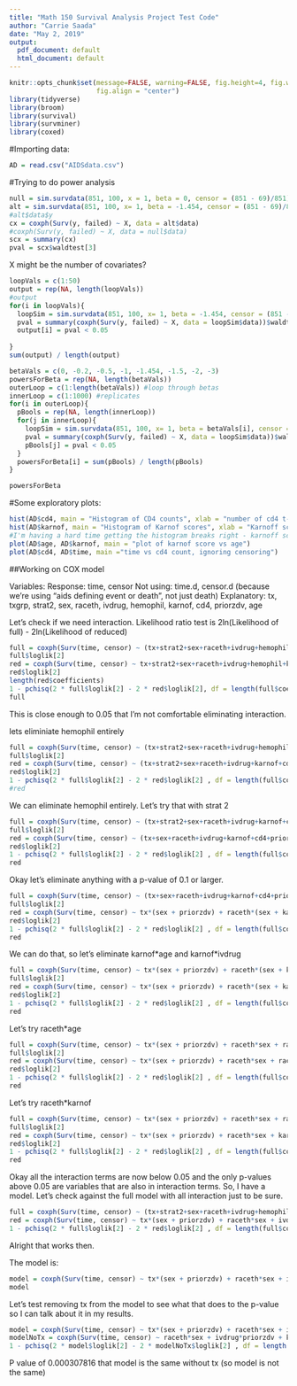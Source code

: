 ```yaml
---
title: "Math 150 Survival Analysis Project Test Code"
author: "Carrie Saada"
date: "May 2, 2019"
output:
  pdf_document: default
  html_document: default
---
```


```r
knitr::opts_chunk$set(message=FALSE, warning=FALSE, fig.height=4, fig.width=5, 
                      fig.align = "center")
library(tidyverse)
library(broom)
library(survival)
library(survminer)
library(coxed)
```

#Importing data:

```r
AD = read.csv("AIDSdata.csv")
```


#Trying to do power analysis
```r
null = sim.survdata(851, 100, x = 1, beta = 0, censor = (851 - 69)/851)
alt = sim.survdata(851, 100, x= 1, beta = -1.454, censor = (851 - 69)/851)
#alt$data$y
cx = coxph(Surv(y, failed) ~ X, data = alt$data)
#coxph(Surv(y, failed) ~ X, data = null$data)
scx = summary(cx)
pval = scx$waldtest[3]
```

X might be the number of covariates? 

```r
loopVals = c(1:50)
output = rep(NA, length(loopVals))
#output
for(i in loopVals){
  loopSim = sim.survdata(851, 100, x= 1, beta = -1.454, censor = (851 - 69)/851)
  pval = summary(coxph(Surv(y, failed) ~ X, data = loopSim$data))$waldtest[3]
  output[i] = pval < 0.05
  
}
sum(output) / length(output)
```

```r
betaVals = c(0, -0.2, -0.5, -1, -1.454, -1.5, -2, -3)
powersForBeta = rep(NA, length(betaVals))
outerLoop = c(1:length(betaVals)) #loop through betas
innerLoop = c(1:1000) #replicates
for(i in outerLoop){
  pBools = rep(NA, length(innerLoop))
  for(j in innerLoop){
    loopSim = sim.survdata(851, 100, x= 1, beta = betaVals[i], censor = (851 - 69)/851)
    pval = summary(coxph(Surv(y, failed) ~ X, data = loopSim$data))$waldtest[3]
    pBools[j] = pval < 0.05
  }
  powersForBeta[i] = sum(pBools) / length(pBools)
}

powersForBeta


```



#Some exploratory plots:

```r
hist(AD$cd4, main = "Histogram of CD4 counts", xlab = "number of cd4 t-cells")
hist(AD$karnof, main = "Histogram of Karnof scores", xlab = "Karnoff score", breaks = 5)
#I'm having a hard time getting the histogram breaks right - karnoff scores are multiples of 10 and it doesn't like that
plot(AD$age, AD$karnof, main = "plot of karnof score vs age")
plot(AD$cd4, AD$time, main ="time vs cd4 count, ignoring censoring")
```


##Working on COX model

Variables: 
Response: time, censor
Not using: time.d, censor.d (because we're using "aids defining event or death", not just death)
Explanatory: tx, txgrp, strat2, sex, raceth, ivdrug, hemophil, karnof, cd4, priorzdv, age


Let's check if we need interaction. Likelihood ratio test is 2ln(Likelihood of full) - 2ln(Likelihood of reduced)

```r
full = coxph(Surv(time, censor) ~ (tx+strat2+sex+raceth+ivdrug+hemophil+karnof+cd4+priorzdv+age)^2, data = AD) 
full$loglik[2]
red = coxph(Surv(time, censor) ~ tx+strat2+sex+raceth+ivdrug+hemophil+karnof+cd4+priorzdv+age, data = AD) 
red$loglik[2]
length(red$coefficients)
1 - pchisq(2 * full$loglik[2] - 2 * red$loglik[2], df = length(full$coefficients) - length(red$coefficients))
full
```

This is close enough to 0.05 that I'm not comfortable eliminating interaction.  

lets eliminiate hemophil entirely

```r
full = coxph(Surv(time, censor) ~ (tx+strat2+sex+raceth+ivdrug+hemophil+karnof+cd4+priorzdv+age)^2, data = AD) 
full$loglik[2]
red = coxph(Surv(time, censor) ~ (tx+strat2+sex+raceth+ivdrug+karnof+cd4+priorzdv+age)^2, data = AD) 
red$loglik[2]
1 - pchisq(2 * full$loglik[2] - 2 * red$loglik[2] , df = length(full$coefficients) - length(red$coefficients))
#red

```


We can eliminate hemophil entirely. Let's try that with strat 2

```r
full = coxph(Surv(time, censor) ~ (tx+strat2+sex+raceth+ivdrug+karnof+cd4+priorzdv+age)^2, data = AD) 
full$loglik[2]
red = coxph(Surv(time, censor) ~ (tx+sex+raceth+ivdrug+karnof+cd4+priorzdv+age)^2, data = AD) 
red$loglik[2]
1 - pchisq(2 * full$loglik[2] - 2 * red$loglik[2] , df = length(full$coefficients) - length(red$coefficients))
red

```

Okay let's eliminate anything with a p-value of 0.1 or larger. 

```r
full = coxph(Surv(time, censor) ~ (tx+sex+raceth+ivdrug+karnof+cd4+priorzdv+age)^2, data = AD)  
full$loglik[2]
red = coxph(Surv(time, censor) ~ tx*(sex + priorzdv) + raceth*(sex + karnof + age) + ivdrug*(karnof + priorzdv) + karnof*age + cd4, data = AD) 
red$loglik[2]
1 - pchisq(2 * full$loglik[2] - 2 * red$loglik[2] , df = length(full$coefficients) - length(red$coefficients))
red

```

We can do that, so let's eliminate karnof$*$age and karnof$*$ivdrug

```r
full = coxph(Surv(time, censor) ~ tx*(sex + priorzdv) + raceth*(sex + karnof + age) + ivdrug*(karnof + priorzdv) + karnof*age + cd4, data = AD)
full$loglik[2]
red = coxph(Surv(time, censor) ~ tx*(sex + priorzdv) + raceth*(sex + karnof + age) + ivdrug*priorzdv + cd4, data = AD) 
red$loglik[2]
1 - pchisq(2 * full$loglik[2] - 2 * red$loglik[2] , df = length(full$coefficients) - length(red$coefficients))
red

```

Let's try raceth$*$age

```r
full = coxph(Surv(time, censor) ~ tx*(sex + priorzdv) + raceth*sex + raceth*karnof + raceth*age + ivdrug*priorzdv + cd4, data = AD) 
full$loglik[2]
red = coxph(Surv(time, censor) ~ tx*(sex + priorzdv) + raceth*sex + raceth*karnof + ivdrug*priorzdv + cd4, data = AD)
red$loglik[2]
1 - pchisq(2 * full$loglik[2] - 2 * red$loglik[2] , df = length(full$coefficients) - length(red$coefficients))
red
```

Let's try raceth$*$karnof

```r
full = coxph(Surv(time, censor) ~ tx*(sex + priorzdv) + raceth*sex + raceth*karnof + ivdrug*priorzdv + cd4, data = AD) 
full$loglik[2]
red = coxph(Surv(time, censor) ~ tx*(sex + priorzdv) + raceth*sex + karnof + ivdrug*priorzdv + cd4, data = AD)
red$loglik[2]
1 - pchisq(2 * full$loglik[2] - 2 * red$loglik[2] , df = length(full$coefficients) - length(red$coefficients))
red
```

Okay all the interaction terms are now below 0.05 and the only p-values above 0.05 are variables that are also in interaction terms. So, I have a model. Let's check against the full model with all interaction just to be sure. 
 
```r
full = coxph(Surv(time, censor) ~ (tx+strat2+sex+raceth+ivdrug+hemophil+karnof+cd4+priorzdv+age)^2, data = AD) 
red = coxph(Surv(time, censor) ~ tx*(sex + priorzdv) + raceth*sex + ivdrug*priorzdv + karnof + cd4, data = AD)
1 - pchisq(2 * full$loglik[2] - 2 * red$loglik[2] , df = length(full$coefficients) - length(red$coefficients))
```

Alright that works then. 

The model is:

```r
model = coxph(Surv(time, censor) ~ tx*(sex + priorzdv) + raceth*sex + ivdrug*priorzdv + karnof + cd4, data = AD)
model
```

Let's test removing tx from the model to see what that does to the p-value so I can talk about it in my results. 

```r
model = coxph(Surv(time, censor) ~ tx*(sex + priorzdv) + raceth*sex + ivdrug*priorzdv + karnof + cd4, data = AD)
modelNoTx = coxph(Surv(time, censor) ~ raceth*sex + ivdrug*priorzdv + karnof + cd4, data = AD)
1 - pchisq(2 * model$loglik[2] - 2 * modelNoTx$loglik[2] , df = length(model$coefficients) - length(modelNoTx$coefficients))
```

P value of 0.000307816 that model is the same without tx (so model is not the same)